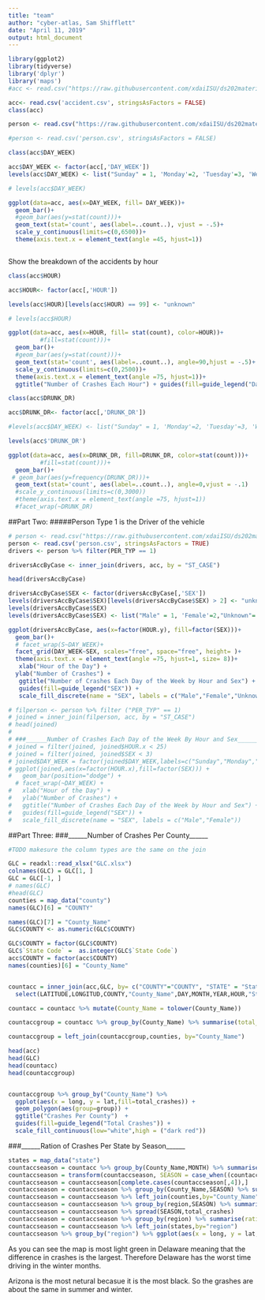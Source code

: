 ---
title: "team"
author: "cyber-atlas, Sam Shifflett"
date: "April 11, 2019"
output: html_document
---

```{r}
library(ggplot2)
library(tidyverse)
library('dplyr')
library('maps')
#acc <- read.csv("https://raw.githubusercontent.com/xdaiISU/ds202materials/master/hwlabs/fars2017/accident.csv", stringsAsFactors = FALSE)

acc<- read.csv('accident.csv', stringsAsFactors = FALSE)
class(acc)

person <- read.csv("https://raw.githubusercontent.com/xdaiISU/ds202materials/master/hwlabs/fars2017/person.csv")

#person <- read.csv('person.csv', stringsAsFactors = FALSE)


```


```{r Number of Crashes Each Day}
class(acc$DAY_WEEK)

acc$DAY_WEEK <- factor(acc[,'DAY_WEEK'])
levels(acc$DAY_WEEK) <- list("Sunday" = 1, 'Monday'=2, 'Tuesday'=3, 'Wednesday'=4, 'Thursday'=5, 'Friday'=6, 'Saturday'=7)

# levels(acc$DAY_WEEK)

ggplot(data=acc, aes(x=DAY_WEEK, fill= DAY_WEEK))+
  geom_bar()+
  #geom_bar(aes(y=stat(count)))+
  geom_text(stat='count', aes(label=..count..), vjust = -.5)+
  scale_y_continuous(limits=c(0,6500))+
  theme(axis.text.x = element_text(angle =45, hjust=1))



```


Show the breakdown of the accidents by hour

```{r}
class(acc$HOUR)

acc$HOUR<- factor(acc[,'HOUR'])

levels(acc$HOUR)[levels(acc$HOUR) == 99] <- "unknown"

# levels(acc$HOUR)

ggplot(data=acc, aes(x=HOUR, fill= stat(count), color=HOUR))+
         #fill=stat(count)))+
  geom_bar()+
  #geom_bar(aes(y=stat(count)))+
  geom_text(stat='count', aes(label=..count..), angle=90,hjust = -.5)+
  scale_y_continuous(limits=c(0,2500))+
  theme(axis.text.x = element_text(angle =75, hjust=1))+
  ggtitle("Number of Crashes Each Hour") + guides(fill=guide_legend("Days of the Month"))
```



```{r}

class(acc$DRUNK_DR)

acc$DRUNK_DR<- factor(acc[,'DRUNK_DR'])

#levels(acc$DAY_WEEK) <- list("Sunday" = 1, 'Monday'=2, 'Tuesday'=3, 'Wednesday'=4, 'Thursday'=5, 'Friday'=6, 'Saturday'=7)

levels(acc$'DRUNK_DR')

ggplot(data=acc, aes(x=DRUNK_DR, fill=DRUNK_DR, color=stat(count)))+
         #fill=stat(count)))+
  geom_bar()+
 # geom_bar(aes(y=frequency(DRUNK_DR)))+
  geom_text(stat='count', aes(label=..count..), angle=0,vjust = -.1)
  #scale_y_continuous(limits=c(0,3000))
  #theme(axis.text.x = element_text(angle =75, hjust=1))
  #facet_wrap(~DRUNK_DR)


```

##Part Two:
#####Person Type 1 is the Driver of the vehicle

```{r}
# person <- read.csv("https://raw.githubusercontent.com/xdaiISU/ds202materials/master/hwlabs/fars2017/person.csv")
person <- read.csv('person.csv', stringsAsFactors = TRUE)
drivers <- person %>% filter(PER_TYP == 1)

driversAccByCase <- inner_join(drivers, acc, by = "ST_CASE")

head(driversAccByCase)

driversAccByCase$SEX <- factor(driversAccByCase[,'SEX'])
levels(driversAccByCase$SEX)[levels(driversAccByCase$SEX) > 2] <- "unknown"
levels(driversAccByCase$SEX)
levels(driversAccByCase$SEX) <- list("Male" = 1, 'Female'=2,"Unknown"='unknown')

ggplot(driversAccByCase, aes(x=factor(HOUR.y), fill=factor(SEX)))+
  geom_bar()+
  # facet_wrap(S~DAY_WEEK)+
  facet_grid(DAY_WEEK~SEX, scales="free", space="free", height= )+
  theme(axis.text.x = element_text(angle =75, hjust=1, size= 8))+
   xlab("Hour of the Day") + 
  ylab("Number of Crashes") + 
   ggtitle("Number of Crashes Each Day of the Week by Hour and Sex") + 
   guides(fill=guide_legend("SEX")) +
   scale_fill_discrete(name = "SEX", labels = c("Male","Female","Unknown"))

```

```{r}
# filperson <- person %>% filter ("PER_TYP" == 1)
# joined = inner_join(filperson, acc, by = "ST_CASE")
# head(joined)
# 
# ###______Number of Crashes Each Day of the Week By Hour and Sex______
# joined = filter(joined, joined$HOUR.x < 25)
# joined = filter(joined, joined$SEX < 3)
# joined$DAY_WEEK = factor(joined$DAY_WEEK,labels=c("Sunday","Monday","Tuesday","Wednesday","Thursday","Friday","Saturday"))
# ggplot(joined,aes(x=factor(HOUR.x),fill=factor(SEX))) + 
#   geom_bar(position="dodge") +
  # facet_wrap(~DAY_WEEK) +
#   xlab("Hour of the Day") + 
#   ylab("Number of Crashes") + 
#   ggtitle("Number of Crashes Each Day of the Week by Hour and Sex") + 
#   guides(fill=guide_legend("SEX")) +
#   scale_fill_discrete(name = "SEX", labels = c("Male","Female"))
```


##Part Three:
###______Number of Crashes Per County______
```{r}
#TODO makesure the column types are the same on the join

GLC = readxl::read_xlsx("GLC.xlsx")
colnames(GLC) = GLC[1, ] 
GLC = GLC[-1, ]
# names(GLC)
#head(GLC)
counties = map_data("county")
names(GLC)[6] = "COUNTY"

names(GLC)[7] = "County_Name"
GLC$COUNTY <- as.numeric(GLC$COUNTY)

GLC$COUNTY = factor(GLC$COUNTY)
GLC$`State Code` =  as.integer(GLC$`State Code`)
acc$COUNTY = factor(acc$COUNTY)
names(counties)[6] = "County_Name"


countacc = inner_join(acc,GLC, by= c("COUNTY"="COUNTY", "STATE" = "State Code")) %>%
  select(LATITUDE,LONGITUD,COUNTY,"County_Name",DAY,MONTH,YEAR,HOUR,"State Name")

countacc = countacc %>% mutate(County_Name = tolower(County_Name))

countaccgroup = countacc %>% group_by(County_Name) %>% summarise(total_crashes = n())

countaccgroup = left_join(countaccgroup,counties, by="County_Name")

head(acc)
head(GLC)
head(countacc)
head(countaccgroup)


countaccgroup %>% group_by("County_Name") %>% 
  ggplot(aes(x = long, y = lat,fill=total_crashes)) +
  geom_polygon(aes(group=group)) +
  ggtitle("Crashes Per County")  +
  guides(fill=guide_legend("Total Crashes")) +
  scale_fill_continuous(low="white",high = ("dark red"))
```

###______Ration of Crashes Per State by Season______
```{r}
states = map_data("state")
countaccseason = countacc %>% group_by(County_Name,MONTH) %>% summarise(total_crashes=n())
countaccseason = transform(countaccseason, SEASON = case_when((countaccseason$MONTH >= 11 | countaccseason$MONTH <= 3) ~ "WINTER", (countaccseason$MONTH >= 5 & countaccseason$MONTH <= 8) ~ "SUMMER"))
countaccseason = countaccseason[complete.cases(countaccseason[,4]),]
countaccseason = countaccseason %>% group_by(County_Name,SEASON) %>% summarise(total_crash = sum(total_crashes))  
countaccseason = countaccseason %>% left_join(counties,by="County_Name")
countaccseason = countaccseason %>% group_by(region,SEASON) %>% summarise(total_crashes=sum(total_crash))
countaccseason = countaccseason %>% spread(SEASON,total_crashes)
countaccseason = countaccseason %>% group_by(region) %>% summarise(ratioSUMbyWINT = SUMMER/WINTER)
countaccseason = countaccseason %>% left_join(states,by="region")
countaccseason %>% group_by("region") %>% ggplot(aes(x = long, y = lat,fill=ratioSUMbyWINT)) + geom_polygon(aes(group=group)) + ggtitle("Ratio of Total Crashes Per State (Summer/Winter)")  + guides(fill=guide_legend("Crash Percentage")) + scale_fill_continuous(low="green",high = ("black"))
```

As you can see the map is most light green in Delaware meaning that the difference in crashes is the largest. Therefore Delaware has the worst time driving in the winter months.

Arizona is the most netural becasue it is the most black. So the grashes are about the same in summer and winter. 




